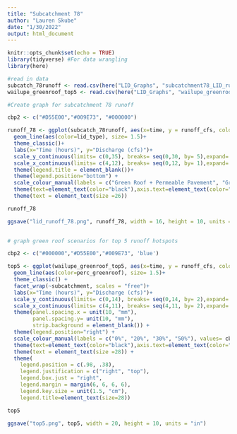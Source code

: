 ```yaml
---
title: "Subcatchment 78"
author: "Lauren Skube"
date: "1/30/2022"
output: html_document
---
```



```r
knitr::opts_chunk$set(echo = TRUE)
library(tidyverse) #For data wrangling
library(here)
```

```r
#read in data
subcatch_78runoff <- read.csv(here("LID_Graphs", "subcatchment78_LID_runoff.csv"))
wailupe_greenroof_top5 <- read.csv(here("LID_Graphs", "wailupe_greenroof_top5.csv"))

```


```r
#Create graph for subcatchment 78 runoff 

cbp2 <- c("#D55E00","#009E73", "#000000")

runoff_78 <- ggplot(subcatch_78runoff, aes(x=time, y = runoff_cfs, color = lid_type)) + 
  geom_line(aes(color=lid_type), size= 1.5)+
  theme_classic()+
  labs(x="Time (hours)", y="Discharge (cfs)")+
  scale_y_continuous(limits= c(0,35), breaks= seq(0,30, by= 5),expand= c(0,0))+
  scale_x_continuous(limits= c(4,12), breaks= seq(0,12, by= 1),expand= c(0,0))+
  theme(legend.title = element_blank())+
  theme(legend.position="bottom") +
  scale_colour_manual(labels = c("Green Roof + Permeable Pavement", "Green Roof", "No LID"), values= cbp2) +
  theme(text=element_text(color="black"),axis.text=element_text(color="black")) +
  theme(text = element_text(size =26))

runoff_78

ggsave("lid_runoff_78.png", runoff_78, width = 16, height = 10, units = "in" )
  
```

```r
# graph green roof scenarios for top 5 runoff hotspots 

cbp2 <- c("#000000","#D55E00","#009E73", 'blue')

top5 <- ggplot(wailupe_greenroof_top5, aes(x=time, y = runoff_cfs, color = perc_greenroof)) + 
  geom_line(aes(color=perc_greenroof), size= 1.5)+
  theme_classic() +
  facet_wrap(~subcatchment, scales = "free")+
  labs(x="Time (hours)", y="Discharge (cfs)")+
  scale_y_continuous(limits= c(0,14), breaks= seq(0,14, by= 2),expand= c(0,0))+
  scale_x_continuous(limits= c(4,11), breaks= seq(4,11, by= 2),expand= c(0,0))+
  theme(panel.spacing.x = unit(10, "mm"), 
        panel.spacing.y= unit(10, "mm"),
        strip.background = element_blank()) +
  theme(legend.position="right") +
  scale_colour_manual(labels = c("0%", "20%", "30%", "50%"), values= cbp2, name = "Percent residential homes \nwith greenroofing") +
  theme(text=element_text(color="black"),axis.text=element_text(color="black")) +
  theme(text = element_text(size =28)) + 
  theme(
    legend.position = c(.98, .38),
    legend.justification = c("right", "top"),
    legend.box.just = "right",
    legend.margin = margin(6, 6, 6, 6), 
    legend.key.size = unit(1.5, "cm"),
    legend.title=element_text(size=28)) 

top5

ggsave("top5.png", top5, width = 20, height = 10, units = "in")

```

